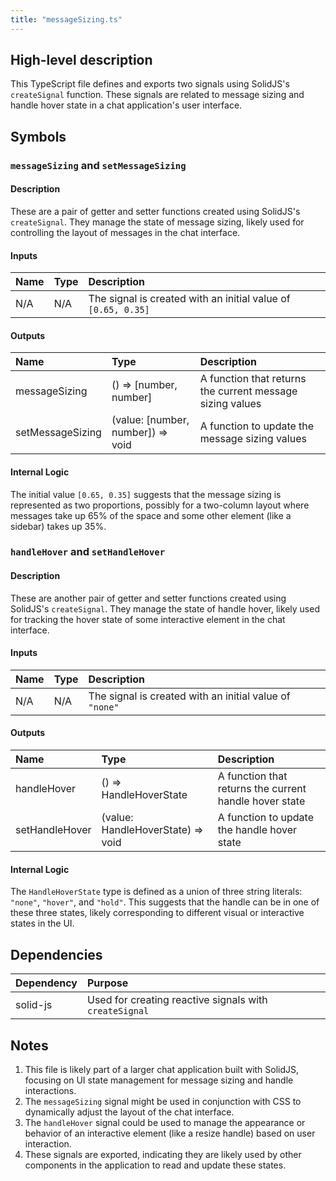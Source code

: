 ```yaml
---
title: "messageSizing.ts"
---
```


## High-level description
This TypeScript file defines and exports two signals using SolidJS's `createSignal` function. These signals are related to message sizing and handle hover state in a chat application's user interface.

## Symbols

### `messageSizing` and `setMessageSizing`
#### Description
These are a pair of getter and setter functions created using SolidJS's `createSignal`. They manage the state of message sizing, likely used for controlling the layout of messages in the chat interface.

#### Inputs
| Name | Type | Description |
|:-----|:-----|:------------|
| N/A | N/A | The signal is created with an initial value of `[0.65, 0.35]` |

#### Outputs
| Name | Type | Description |
|:-----|:-----|:------------|
| messageSizing | () =&gt; [number, number] | A function that returns the current message sizing values |
| setMessageSizing | (value: [number, number]) =&gt; void | A function to update the message sizing values |

#### Internal Logic
The initial value `[0.65, 0.35]` suggests that the message sizing is represented as two proportions, possibly for a two-column layout where messages take up 65% of the space and some other element (like a sidebar) takes up 35%.

### `handleHover` and `setHandleHover`
#### Description
These are another pair of getter and setter functions created using SolidJS's `createSignal`. They manage the state of handle hover, likely used for tracking the hover state of some interactive element in the chat interface.

#### Inputs
| Name | Type | Description |
|:-----|:-----|:------------|
| N/A | N/A | The signal is created with an initial value of `"none"` |

#### Outputs
| Name | Type | Description |
|:-----|:-----|:------------|
| handleHover | () =&gt; HandleHoverState | A function that returns the current handle hover state |
| setHandleHover | (value: HandleHoverState) =&gt; void | A function to update the handle hover state |

#### Internal Logic
The `HandleHoverState` type is defined as a union of three string literals: `"none"`, `"hover"`, and `"hold"`. This suggests that the handle can be in one of these three states, likely corresponding to different visual or interactive states in the UI.

## Dependencies
| Dependency | Purpose |
|:-----------|:--------|
| solid-js | Used for creating reactive signals with `createSignal` |

## Notes
1. This file is likely part of a larger chat application built with SolidJS, focusing on UI state management for message sizing and handle interactions.
2. The `messageSizing` signal might be used in conjunction with CSS to dynamically adjust the layout of the chat interface.
3. The `handleHover` signal could be used to manage the appearance or behavior of an interactive element (like a resize handle) based on user interaction.
4. These signals are exported, indicating they are likely used by other components in the application to read and update these states.